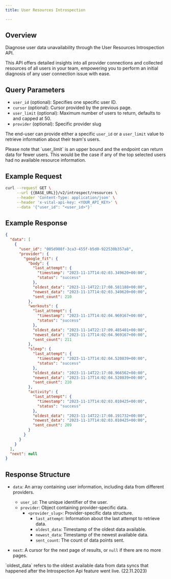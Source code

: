 ```yaml
---
title: User Resources Introspection

---
```


## Overview

Diagnose user data unavailability through the User Resources Introspection API.

This API offers detailed insights into all provider connections and collected resources of all users in your team,
empowering you to perform an initial diagnosis of any user connection issue with ease.

## Query Parameters

- `user_id` (optional): Specifies one specific user ID.
- `cursor` (optional): Cursor provided by the previous page.
- `user_limit` (optional): Maximum number of users to return, defaults to and capped at 50.
- `provider` (optional): Specific provider slug

The end-user can provide either a specific `user_id` or a `user_limit` value to retrieve information about their team's users.

<Warning>
Please note that `user_limit` is an upper bound and the endpoint can return data for fewer users.
This would be the case if any of the top selected users had no available resource information.
</Warning>

## Example Request

<SnippetGroup>

```bash Fetching information about user's resources
curl --request GET \
     --url {{BASE_URL}}/v2/introspect/resources \
     --header 'Content-Type: application/json' \
     --header 'x-vital-api-key: <YOUR_API_KEY>' \
     --data '{"user_id": "<user_id>"}'
```

</SnippetGroup>

## Example Response

```json
{
  "data": [
    {
      "user_id": "005d908f-3ca3-455f-b5d0-922530b357a8",
      "provider": {
        "google_fit": {
          "body": {
            "last_attempt": {
              "timestamp": "2023-11-17T14:02:03.349620+00:00",
              "status": "success"
            },
            "oldest_data": "2023-11-14T22:17:08.581188+00:00",
            "newest_data": "2023-11-17T14:02:03.349620+00:00",
            "sent_count": 210
          },
          "workouts": {
            "last_attempt": {
              "timestamp": "2023-11-17T14:02:04.969167+00:00",
              "status": "success"
            },
            "oldest_data": "2023-11-14T22:17:09.485401+00:00",
            "newest_data": "2023-11-17T14:02:04.969167+00:00",
            "sent_count": 211
          },
          "sleep": {
            "last_attempt": {
              "timestamp": "2023-11-17T14:02:04.520839+00:00",
              "status": "success"
            },
            "oldest_data": "2023-11-14T22:17:08.966562+00:00",
            "newest_data": "2023-11-17T14:02:04.520839+00:00",
            "sent_count": 210
          },
          "activity": {
            "last_attempt": {
              "timestamp": "2023-11-17T14:02:03.010425+00:00",
              "status": "success"
            },
            "oldest_data": "2023-11-14T22:17:08.191732+00:00",
            "newest_data": "2023-11-17T14:02:03.010425+00:00",
            "sent_count": 209
          }
        }
      }
    }
  ],
  "next": null
}
```

## Response Structure

- `data`: An array containing user information, including data from different providers.
  - `user_id`: The unique identifier of the user.
  - `provider`: Object containing provider-specific data.
    - `<provider_slug>`: Provider-specific data structure.
      - `last_attempt`: Information about the last attempt to retrieve data.
      - `oldest_data`: Timestamp of the oldest data available.
      - `newest_data`: Timestamp of the newest available data.
      - `sent_count`: The count of data points sent.

- `next`: A cursor for the next page of results, or `null` if there are no more pages.


<Info>
`oldest_data` refers to the oldest available data from data syncs that happened after the Introspection Api feature went live. (22.11.2023)
</Info>
